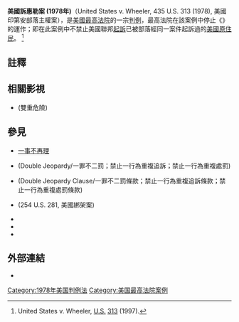 {{Infobox SCOTUS case
  |Litigants=美國訴惠勒案 (1978年)
  |ArgueDate=1月11日
  |ArgueYear=1978年
  |DecideDate=3月22日
  |DecideYear=1978年
  |FullName=United States v. Anthony Robert Wheeler
  |USVol=435
  |USPage=313
  |ParallelCitations=98 S. Ct. 1079; 55 [[L._Ed._2d|L. Ed. 2d]] 303; 1978 [[U.S._LEXIS|U.S. LEXIS]] 72 
  |Prior=545 [[F.2d|F.2d]] [https://law.justia.com/cases/federal/appellate-courts/F2/545/1255/97983/ 1255] ([[9th_Cir.|9th Cir.]] 1976), ''ref'g and rehearing en banc denied'' Mar. 23, 1977
  |Subsequent=
  |Holding= [[美國憲法第五修正案|第五修正案]]的{{le|雙重追訴條款|Double Jeopardy Clause}}並不能阻止印第安部落與[[美國聯邦政府|美國聯邦政府]]的起訴。
  |SCOTUS=1975–1981
  |Majority=斯图尔特
  |JoinMajority=伯格、怀特、马歇尔、布莱克蒙 、鲍威尔、伦奎斯特、史蒂文斯
  |NotParticipating=布伦南
  |LawsApplied=[[美國憲法第五修正案|美國憲法第五修正案]]
}}

'''美國訴惠勒案 (1978年)'''（United States v. Wheeler, 435 U.S. 313 (1978), 美國印第安部落主權案），是[[美國最高法院|美國最高法院]]的一宗[[判例|判例]]，最高法院在該案例中停止《{{le|雙重追訴條款|Double Jeopardy Clause}}》的運作；即在此案例中不禁止美國聯邦[[起訴|起訴]]已被部落經同一案件起訴過的[[美國原住民|美國原住民]]。 <ref name=justia>United States v. Wheeler, {{le|美國最高法院第435卷判例列表|List of United States Supreme Court cases, volume 435|435}} [[美国最高法院判例报告|U.S.]] [https://supreme.justia.com/cases/federal/us/435/313/ 313] (1997).</ref>

==註釋==
{{Reflist}}

==相關影視==
*{{le|致命追緝令|Double Jeopardy (1999 film)}}(雙重危險)

==參見==
*[[一事不再理|一事不再理]]
*{{le|雙重追訴|Double jeopardy}}(Double Jeopardy/一罪不二罰；禁止一行為重複追訴；禁止一行為重複處罰)
*{{le|雙重追訴條款|Double Jeopardy Clause}}(Double Jeopardy Clause/一罪不二罰條款；禁止一行為重複追訴條款；禁止一行為重複處罰條款)
*{{le|美國訴惠勒案 (1920年)|United States v. Wheeler (1920)}}(254 U.S. 281, 美國綁架案)
*{{le|聖塔克拉拉普韋布洛訴馬丁內斯案|Santa Clara Pueblo v. Martinez}}
*{{le|奧勒分訴斯夸米西印第安部落案|Oliphant v. Suquamish Indian Tribe}}
*{{le|弗洛拉訴美國案|Flora v. United States}}

==外部連結==
* {{caselaw source
 | case = ''United States v. Wheeler'', {{Ussc|435|313|1978|el=no}}
 | courtlistener =https://www.courtlistener.com/opinion/109818/united-states-v-wheeler/
 | googlescholar = https://scholar.google.com/scholar_case?case=6103402028953901255
 | justia =https://supreme.justia.com/cases/federal/us/435/313/case.html
 | loc =http://cdn.loc.gov/service/ll/usrep/usrep435/usrep435313/usrep435313.pdf
 | oyez =https://www.oyez.org/cases/1977/76-1629
 }}

{{SCOTUS-case-stub}}

[[Category:1978年美国判例法|Category:1978年美国判例法]]
[[Category:美国最高法院案例|Category:美国最高法院案例]]